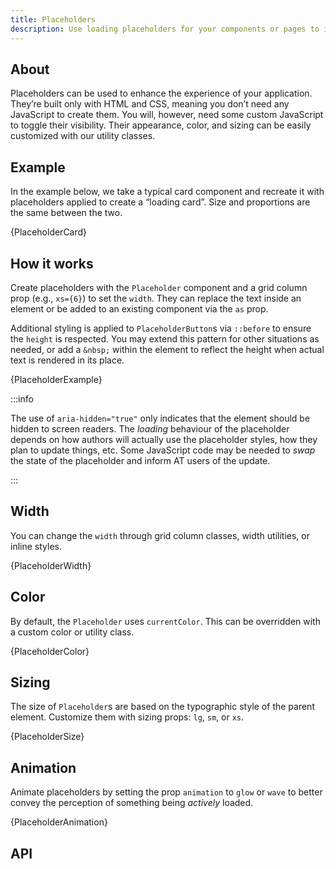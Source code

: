```yaml
---
title: Placeholders
description: Use loading placeholders for your components or pages to indicate something may still be loading.
---
```



## About

Placeholders can be used to enhance the experience of your application. They’re
built only with HTML and CSS, meaning you don’t need any JavaScript to create them.
You will, however, need some custom JavaScript to toggle their visibility. Their
appearance, color, and sizing can be easily customized with our utility classes.

## Example

In the example below, we take a typical card component and recreate it with placeholders
applied to create a “loading card”. Size and proportions are the same between the two.

<CodeBlock language="jsx" live>
  {PlaceholderCard}
</CodeBlock>

## How it works

Create placeholders with the `Placeholder` component and a grid column prop (e.g., `xs={6}`)
to set the `width`. They can replace the text inside an element or be added to an existing
component via the `as` prop.

Additional styling is applied to `PlaceholderButton`s via `::before` to ensure the `height`
is respected. You may extend this pattern for other situations as needed, or add a `&nbsp;`
within the element to reflect the height when actual text is rendered in its place.

<CodeBlock language="jsx" live>
  {PlaceholderExample}
</CodeBlock>

:::info

The use of `aria-hidden="true"` only indicates that the element
should be hidden to screen readers. The _loading_ behaviour of the
placeholder depends on how authors will actually use the placeholder styles,
how they plan to update things, etc. Some JavaScript code may be needed to
_swap_ the state of the placeholder and inform AT users of the update.

:::

## Width

You can change the `width` through grid column classes, width utilities, or inline styles.

<CodeBlock language="jsx" live>
  {PlaceholderWidth}
</CodeBlock>

## Color

By default, the `Placeholder` uses `currentColor`. This can be overridden with a custom color
or utility class.

<CodeBlock language="jsx" live>
  {PlaceholderColor}
</CodeBlock>

## Sizing

The size of `Placeholder`s are based on the typographic style of the parent element.
Customize them with sizing props: `lg`, `sm`, or `xs`.

<CodeBlock language="jsx" live>
  {PlaceholderSize}
</CodeBlock>

## Animation

Animate placeholders by setting the prop `animation` to `glow` or `wave` to better
convey the perception of something being _actively_ loaded.

<CodeBlock language="jsx" live>
  {PlaceholderAnimation}
</CodeBlock>

## API

<PropsTable name="Placeholder" />
<PropsTable name="PlaceholderButton" />
